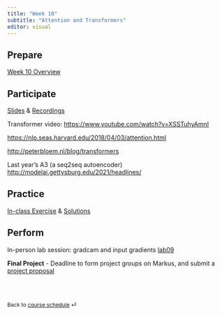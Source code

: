 ```yaml
---
title: "Week 10"
subtitle: "Attention and Transformers"
editor: visual
---
```


## Prepare

[Week 10 Overview](https://q.utoronto.ca/courses/366713/pages/week-10-overview?module_item_id=5872133)

## Participate

[Slides](/lecs/w09/lec09.html) & [Recordings](https://q.utoronto.ca/courses/366713)

Transformer video: <https://www.youtube.com/watch?v=XSSTuhyAmnI>

<https://nlp.seas.harvard.edu/2018/04/03/attention.html>

<http://peterbloem.nl/blog/transformers>

Last year's A3 (a seq2seq autoencoder) <http://modelai.gettysburg.edu/2021/headlines/>

## Practice

[In-class Exercise](/ex/w09/exercises09.html "Exercise"){aria-label="Exercise 9"} & [Solutions](/ex/w09/exercises09_solution.html "Exercise Solutions"){aria-label="Exercise 9 Solutions"}

## Perform

In-person lab session: gradcam and input gradients [lab09](https://colab.research.google.com/github/UofTCSC413/2024F-website/blob/main/labs/lab09.ipynb "Lab instructions"){aria-label="Lab 9 instructions"}

**Final Project** - Deadline to form project groups on Markus, and submit a [project proposal](project-description.html#project-proposal)

<br><br>

::: {style="font-size: 0.875em;"}
Back to [course schedule](/ "Course schedule") ⏎
:::